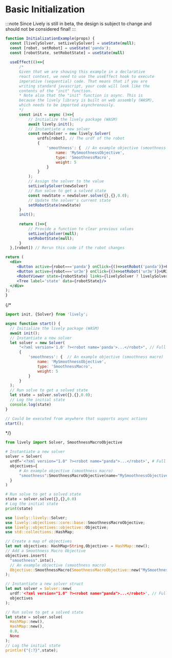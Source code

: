

# Basic Initialization

:::note 
Since Lively is still in beta, the design is subject to change and should not be considered final!
:::

<Tabs>
  <TabItem value="jsx" label="Live(Javascript)">

  ```jsx live
function InitializationExample(props) {
    const [livelySolver, setLivelySolver] = useState(null);
    const [robot, setRobot] = useState('panda');
    const [robotState, setRobotState] = useState(null)
    
    useEffect(()=>{
        /* 
        Given that we are showing this example in a declarative
        react context, we need to use the useEffect hook to execute
        imperative (sequential) code. That means that if you are
        writing standard javascript, your code will look like the
        contents of the "init" function.
        * Note also that the "init" function is async. This is
        because the lively library is built on web assembly (WASM),
        which needs to be imported asynchronously.
        */
        const init = async ()=>{
            // Initialize the lively package (WASM)
            await lively.init();
            // Instantiate a new solver
            const newSolver = new lively.Solver(
                urdfs[robot], // The urdf of the robot
                {
                    'smoothness': {  // An example objective (smoothness macro)
                        name: 'MySmoothnessObjective',
                        type: 'SmoothnessMacro',
                        weight: 5
                    }
                }
            );
            // Assign the solver to the value
            setLivelySolver(newSolver)
            // Run solve to get a solved state
            const newState = newSolver.solve({},{},0.0);
            // Update the solver's current state
            setRobotState(newState)
        }
        init();
        
        return ()=>{
            // Provide a function to clear previous values
            setLivelySolver(null);
            setRobotState(null);
        }
    },[robot]) // Rerun this code if the robot changes

  return (
    <div>
       <Button active={robot==='panda'} onClick={()=>setRobot('panda')}>Panda</Button>
       <Button active={robot==='ur3e'} onClick={()=>setRobot('ur3e')}>UR3e</Button>
       <RobotViewer state={robotState} links={livelySolver ? livelySolver.links : []}/>
       <Tree label='state' data={robotState}/>
    </div>
  );
}
  ```

  </TabItem>
{/* 
  <TabItem value="js" label="Javascript">

  ```js
import init, {Solver} from 'lively';

async function start() {
    // Initialize the lively package (WASM)
    await init();
    // Instantiate a new solver
    let solver = new Solver(
        "<?xml version='1.0' ?><robot name='panda'>...</robot>", // Full urdf as a string
        {
            'smoothness': {  // An example objective (smoothness macro)
                name: 'MySmoothnessObjective',
                type: 'SmoothnessMacro',
                weight: 5
            }
        }
    );
    // Run solve to get a solved state
    let state = solver.solve({},{},0.0);
    // Log the initial state
    console.log(state)
}

// Could be executed from anywhere that supports async actions
start();

  ```

  </TabItem> */}

  <TabItem value="py" label="Python">

  ```py
from lively import Solver, SmoothnessMacroObjective

# Instantiate a new solver
solver = Solver(
    urdf='<?xml version="1.0" ?><robot name="panda">...</robot>', # Full urdf as a string
    objectives={
        # An example objective (smoothness macro)
        "smoothness":SmoothnessMacroObjective(name="MySmoothnessObjective",weight=5)
    }
)

# Run solve to get a solved state
state = solver.solve({},{},0.0)
# Log the initial state
print(state)
  ```

  </TabItem>

  <TabItem value="rs" label="Rust">

  ```rust
use lively::lively::Solver;
use lively::objectives::core::base::SmoothnessMacroObjective;
use lively::objectives::objective::Objective;
use std::collections::HashMap;

// Create a map of objectives
let mut objectives: HashMap<String,Objective> = HashMap::new();
// Add a Smoothness Macro Objective
objectives.insert(
    "smoothness".into(),
    // An example objective (smoothness macro)
    Objective::SmoothnessMacro(SmoothnessMacroObjective::new("MySmoothnessObjective",5.0))
);

// Instantiate a new solver struct
let mut solver = Solver::new(
    urdf:'<?xml version="1.0" ?><robot name="panda">...</robot>', // Full urdf as a string
    objectives
);

// Run solve to get a solved state
let state = solver.solve(
    HashMap::new(), 
    HashMap::new(), 
    0.0, 
    None
);
// Log the initial state
println!("{:?}",state);
  ```

  </TabItem>

</Tabs> 





